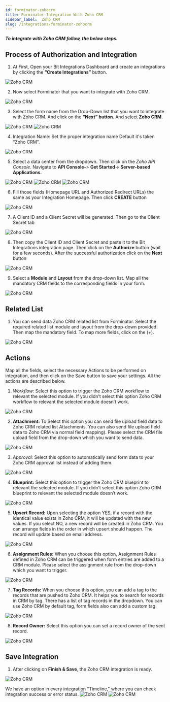 ```yaml
---
id: forminator-zohocrm
title: Forminator Integration With Zoho CRM
sidebar_label:  Zoho CRM
slug: /integrations/forminator-zohocrm
---
```



***To integrate with Zoho CRM follow, the below steps.***


## Process of Authorization and Integration
1.	At First, Open your Bit Integrations Dashboard and create an integrations by clicking the **“Create Integrations”** button.
 <Image src="Zoho CRM/Create-Integration" alt="Zoho CRM" w="1020" h="350" />


2. Now select Forminator that you want to integrate with Zoho CRM.
 <Image src="Zoho CRM/Select Contact Form 7" alt="Zoho CRM" w="1020" h="350" />

3.	Select the form name from the Drop-Down list that you want to integrate with Zoho CRM. And click on the **“Next” button**. And select **Zoho CRM.**
 <Image src="Zoho CRM/forminator" alt="Zoho CRM" w="1020" h="350" />
 <Image src="Zoho CRM/select zoho crm" alt="Zoho CRM" w="1020" h="350" />

4.	Integration Name: Set the proper integration name Default it's taken “Zoho CRM”.
 <Image src="Zoho CRM/integration name" alt="Zoho CRM" w="1020" h="350" />

5. Select a data center from the dropdown. Then click on the *Zoho API Console*. Navigate to **API Console-**> **Get Started**-> **Server-based Applications.** 
 <Image src="Zoho CRM/data center" alt="Zoho CRM" w="1020" h="350" />
 <Image src="Zoho CRM/get-started" alt="Zoho CRM" w="1020" h="350" />
 <Image src="Zoho CRM/server-based-applications" alt="Zoho CRM" w="1020" h="350" />


6.	Fill those fields (Homepage URL and Authorized Redirect URLs) the same as your Integration Homepage. Then click **CREATE** button
 <Image src="Zoho CRM/create api" alt="Zoho CRM" w="1020" h="350" />

 
7.	A Client ID and a Client Secret will be generated. Then go to the Client Secret tab
 <Image src="Zoho CRM/client id and secret" alt="Zoho CRM" w="1020" h="300" />

8.	Then copy the Client ID and Client Secret and paste it to the Bit Integrations integration page. Then click on the **Authorize** button (wait for a few seconds). After the successful authorization click on the **Next** button
 <Image src="Zoho CRM/authorize" alt="Zoho CRM" w="1020" h="300" />

9.	Select a **Module** and **Layout** from the drop-down list. Map all the mandatory CRM fields to the corresponding fields in your form.
 <Image src="Zoho CRM/select module" alt="Zoho CRM" w="1020" h="300" />

## Related List
1. You can send data Zoho CRM related list from Forminator. Select the required related list module and layout from the drop-down provided. Then map the mandatory field. To map more fields, click on the (+).
 <Image src="Zoho CRM/related list" alt="Zoho CRM" w="1020" h="350" />

 
## Actions

Map all the fields, select the necessary Actions to be performed on integration, and then click on the Save button to save your settings. All the actions are described below.

1. *Workflow:* Select this option to trigger the Zoho CRM workflow to relevant the selected module. If you didn’t select this option Zoho CRM workflow to relevant the selected module doesn’t work.
 <Image src="Zoho CRM/workflow actions" alt="Zoho CRM" w="1020" h="350" />

2. **Attachment:** To Select this option you can send file upload field data to Zoho CRM related list Attachments. You can also send file upload field data to Zoho CRM via normal field mapping). Please select the CRM file upload field from the drop-down which you want to send data.
 <Image src="Zoho CRM/attachments actions" alt="Zoho CRM" w="1020" h="350" />


3. *Approval:* Select this option to automatically send form data to your Zoho CRM approval list instead of adding them.
 <Image src="Zoho CRM/approval actions" alt="Zoho CRM" w="1020" h="350" />

4. **Blueprint:** Select this option to trigger the Zoho CRM blueprint to relevant the selected module. If you didn’t select this option Zoho CRM blueprint to relevant the selected module doesn’t work.
 <Image src="Zoho CRM/blueprint" alt="Zoho CRM" w="1020" h="350" />

5. **Upsert Record:** Upon selecting the option YES, if a record with the identical value exists in Zoho CRM, it will be updated with the new values. If you select NO, a new record will be created in Zoho CRM. You can arrange fields in the order in which upsert should happen. The record will update based on email address.
 <Image src="Zoho CRM/upsert record actions" alt="Zoho CRM" w="1020" h="350" />

6. **Assignment Rules:** When you choose this option, Assignment Rules defined in Zoho CRM can be triggered when form entries are added to a CRM module. Please select the assignment rule from the drop-down which you want to trigger.
 <Image src="Zoho CRM/assignment rules actions" alt="Zoho CRM" w="1020" h="350" />

7. **Tag Records:** When you choose this option, you can add a tag to the records that are pushed to Zoho CRM. It helps you to search for records in CRM by tag. There has a list of tag records in the dropdown. You can use Zoho CRM by default tag, form fields also can add a custom tag.
 <Image src="Zoho CRM/add tag actions" alt="Zoho CRM" w="1020" h="350" />

8. **Record Owner:** Select this option you can set a record owner of the sent record.
 <Image src="Zoho CRM/record owner actions" alt="Zoho CRM" w="1020" h="350" />


## Save Integration
1.	After clicking on **Finish & Save**, the Zoho CRM integration is ready.
 <Image src="Zoho CRM/finish and save" alt="Zoho CRM" w="1020" h="350" />

  We have an option in every integration "Timeline," where you can check integration success or error status.
   <Image src="Zoho CRM/integrations dashbord" alt="Zoho CRM" w="1020" h="350" />
   <Image src="Zoho CRM/timeline" alt="Zoho CRM" w="1020" h="350" />


